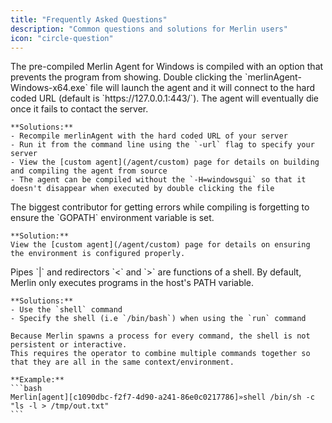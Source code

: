 ```yaml
---
title: "Frequently Asked Questions"
description: "Common questions and solutions for Merlin users"
icon: "circle-question"
---
```


<AccordionGroup>
  <Accordion title="When I double click the pre-compiled Windows agent binary, nothing happens." icon="windows">
    The pre-compiled Merlin Agent for Windows is compiled with an option that prevents the program from showing.
    Double clicking the `merlinAgent-Windows-x64.exe` file will launch the agent and it will connect to the hard coded
    URL (default is `https://127.0.0.1:443/`). The agent will eventually die once it fails to contact the server.

    **Solutions:**
    - Recompile merlinAgent with the hard coded URL of your server
    - Run it from the command line using the `-url` flag to specify your server
    - View the [custom agent](/agent/custom) page for details on building and compiling the agent from source
    - The agent can be compiled without the `-H=windowsgui` so that it doesn't disappear when executed by double clicking the file
  </Accordion>

  <Accordion title="I get errors when trying to compile Merlin." icon="code">
    The biggest contributor for getting errors while compiling is forgetting to ensure the `GOPATH` environment
    variable is set.

    **Solution:**
    View the [custom agent](/agent/custom) page for details on ensuring the environment is configured properly.
  </Accordion>

  <Accordion title="Input and output redirection pipes don't work" icon="terminal">
    Pipes `|` and redirectors `<` and `>` are functions of a shell. By default, Merlin only executes programs in the
    host's PATH variable.

    **Solutions:**
    - Use the `shell` command
    - Specify the shell (i.e `/bin/bash`) when using the `run` command

    Because Merlin spawns a process for every command, the shell is not persistent or interactive.
    This requires the operator to combine multiple commands together so that they are all in the same context/environment.

    **Example:**
    ```bash
    Merlin[agent][c1090dbc-f2f7-4d90-a241-86e0c0217786]»shell /bin/sh -c "ls -l > /tmp/out.txt"
    ```
  </Accordion>
</AccordionGroup>